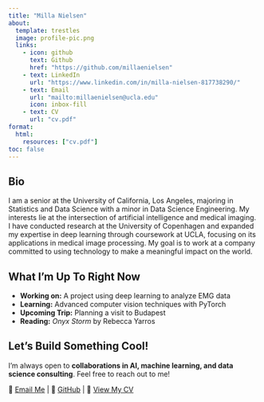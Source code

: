 ```yaml
---
title: "Milla Nielsen"
about: 
  template: trestles
  image: profile-pic.png
  links: 
    - icon: github
      text: Github
      href: "https://github.com/millaenielsen"
    - text: LinkedIn
      url: "https://www.linkedin.com/in/milla-nielsen-817738290/"
    - text: Email
      url: "mailto:millaenielsen@ucla.edu"
      icon: inbox-fill
    - text: CV
      url: "cv.pdf"
format:
  html:
    resources: ["cv.pdf"]
toc: false
---
```


## Bio

I am a senior at the University of California, Los Angeles, majoring in Statistics and Data Science with a minor in Data Science Engineering. My interests lie at the intersection of artificial intelligence and medical imaging. I have conducted research at the University of Copenhagen and expanded my expertise in deep learning through coursework at UCLA, focusing on its applications in medical image processing. My goal is to work at a company committed to using technology to make a meaningful impact on the world.

## What I’m Up To Right Now  

- **Working on:** A project using deep learning to analyze EMG data 
- **Learning:** Advanced computer vision techniques with PyTorch  
- **Upcoming Trip:** Planning a visit to Budapest 
- **Reading:** *Onyx Storm* by Rebecca Yarros

## Let’s Build Something Cool!  

I’m always open to **collaborations in AI, machine learning, and data science consulting**. Feel free to reach out to me! 

📧 [Email Me](mailto:millaenielsen@ucla.edu) | 🐙 [GitHub](https://github.com/millaenielsen) | 📄 [View My CV](cv.pdf)  
